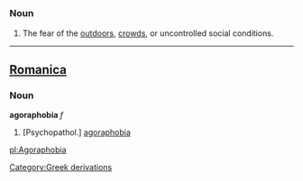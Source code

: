 =={{en}}==
===Noun===
# The fear of the [[outdoors]], [[crowd]]s, or uncontrolled social conditions.
----

==[[Romanica]]==
===Noun===
<b>agoraphobia</b> ''f''
#[Psychopathol.] [[agoraphobia]]

[[pl:Agoraphobia]]
[[Category:Greek derivations]]